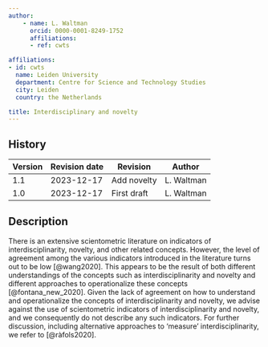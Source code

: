 ```yaml
---
author:
    - name: L. Waltman
      orcid: 0000-0001-8249-1752
      affiliations:
      - ref: cwts

affiliations:
- id: cwts
  name: Leiden University
  department: Centre for Science and Technology Studies
  city: Leiden
  country: the Netherlands

title: Interdisciplinary and novelty
---
```



::: {.callout collapse="true"}


## History

| Version | Revision date | Revision    | Author     |
|---------|---------------|-------------|------------|
| 1.1     | 2023-12-17    | Add novelty | L. Waltman |
| 1.0     | 2023-12-17    | First draft | L. Waltman |

:::

## Description

There is an extensive scientometric literature on indicators of interdisciplinarity, novelty, and other related concepts. However, the level of agreement among the various indicators introduced in the literature turns out to be low [@wang2020]. This appears to be the result of both different understandings of the concepts such as interdisciplinarity and novelty and different approaches to operationalize these concepts [@fontana_new_2020]. Given the lack of agreement on how to understand and operationalize the concepts of interdisciplinarity and novelty, we advise against the use of scientometric indicators of interdisciplinarity and novelty, and we consequently do not describe any such indicators. For further discussion, including alternative approaches to 'measure' interdisciplinarity, we refer to [@ràfols2020].
